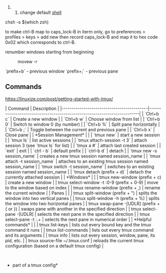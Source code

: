 ## change default [[shell]]
chsh -s $(which zsh)

to make ctrl-B map to caps_lock-B in iterm only, go to preferences > profiles > keys > add new
then record caps_lock-B and map it to hex code 0x02 which corresponds to ctrl-B.  

renumber windows starting from beginning
:movew -r

`prefix+b` - previous window
`prefix+;` - previous pane


== Commands ==
https://linuxize.com/post/getting-started-with-tmux/

| Command                                   | Description                                                             |
|-------------------------------------------|-------------------------------------------------------------------------|
| `Ctrl+b c`                                | Create a new window                                                     |
| `Ctrl+b w`                                | Choose window from list                                                 |
| `Ctrl+b 0`                                | Switch to window 0 (by number)                                          |
| `Ctrl+b %`                                | Split pane horizontally                                                 |
| `Ctrl+b ;`                                | Toggle between the current and previous pane                            |
| `Ctrl+b x`                                | Close pane                                                              |
| *Session Management*                      |                                                                         |
| `tmux new`                                | start a new session                                                     |
| `tmux ls`                                 | list active sessions                                                    |
| `tmux attach-session -t 3`                | attach session 3 (see `tmux ls` for list)                               |
| `tmux a #`                                | attach last created session                                             |
| `exit`                                    | exit                                                                    |
| `ctrl - b`                                | default prefix                                                          |
| `ctrl-b d`                                | detach                                                                  |
| `tmux new -s session_name`                | creates a new tmux session named session_name                           |
| `tmux attach -t session_name`             | attaches to an existing tmux session named session_name                 |
| `tmux switch -t session_name`             | switches to an existing session named session_name                      |
| `tmux detach (prefix + d)`                | detach the currently attached session                                   |
| *Windows*                                 |                                                                         |
| tmux new-window (prefix + c)              | create a new window                                                     |
| tmux select-window -t :0-9 (prefix + 0-9) | move to the window based on index                                       |
| tmux rename-window (prefix + ,)           | rename the current window                                               |
| Panes                                     |                                                                         |
| tmux split-window (prefix + ")            | splits the window into two vertical panes                               |
| tmux split-window -h (prefix + %)         | splits the window into two horizontal panes                             |
| tmux swap-pane -[UDLR] (prefix + { or })  | swaps pane with another in the specified direction                      |
| tmux select-pane -[UDLR]                  | selects the next pane in the specified direction                        |
| tmux select-pane -t :.+                   | selects the next pane in numerical order                                |
| *Helpful commands*                        |                                                                         |
| tmux list-keys                            | lists out every bound key and the tmux command it runs                  |
| tmux list-commands                        | lists out every tmux command and its arguments                          |
| tmux info                                 | lists out every session, window, pane, its pid, etc.                    |
| tmux source-file ~/.tmux.conf             | reloads the current tmux configuration (based on a default tmux config) |


</br>
*part of a tmux config*
{{{# remap prefix to Control + a
set -g prefix C-a
unbind C-b
bind C-a send-prefix

# force a reload of the config file
unbind r
bind r source-file ~/.tmux.conf

# quick pane cycling
unbind ^A
bind ^A select-pane -t :.+}}}                                        


